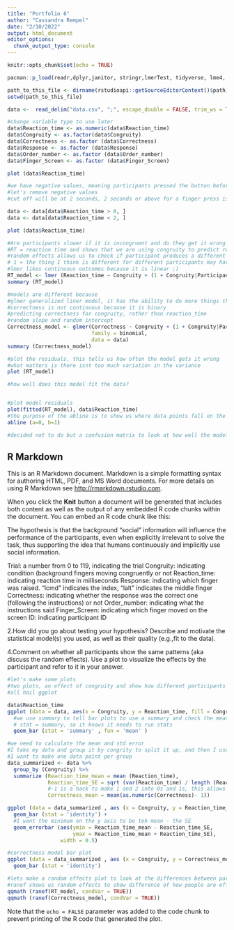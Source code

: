 ---
title: "Portfolio 6"
author: "Cassandra Rempel"
date: "2/10/2022"
output: html_document
editor_options: 
  chunk_output_type: console
---

```{r setup, include=FALSE}
knitr::opts_chunk$set(echo = TRUE)

pacman::p_load(readr,dplyr,janitor, stringr,lmerTest, tidyverse, lme4, ggplot2, ggpubr, remotes,  RColorBrewer, lattice)

path_to_this_file <- dirname(rstudioapi::getSourceEditorContext()$path)
setwd(path_to_this_file)

data <-  read_delim("data.csv", ";", escape_double = FALSE, trim_ws = TRUE) 

#change variable type to use later
data$Reaction_time <- as.numeric(data$Reaction_time)
data$Congruity <- as.factor(data$Congruity)
data$Correctness <- as.factor (data$Correctness)
data$Response <- as.factor (data$Response)
data$Order_number <- as.factor (data$Order_number)
data$Finger_Screen <- as.factor (data$Finger_Screen)

plot (data$Reaction_time)

#we have negative values, meaning participants pressed the button before they received the question
#let's remove negative values
#cut off will be at 2 seconds, 2 seconds or above for a finger press is excessive

data <- data[data$Reaction_time > 0, ]
data <- data[data$Reaction_time < 2, ]

plot (data$Reaction_time)

#Are participants slower if it is incongruent and do they get it wrong more often when it is incongruent?
#RT = reaction time and shows that we are using congruity to predict reaction time
#random effects allows us to check if participant produces a different relationship between Congruency and reaction time per Participant
# 1 = the thing I think is different for different participants may have different starting points, allowing us to take intercepts into account
#lmer likes continuous outcomes because it is linear ;)
RT_model <- lmer (Reaction_time ~ Congruity + (1 + Congruity|Participant), data = data)
summary (RT_model)

#models are different because 
#glmer generalized liner model, it has the ability to do more things than lmer
#correctness is not continuous because it is binary
#predicting correctness for congruity, rather than reaction_time
#random slope and random intercept
Correctness_model <- glmer(Correctness ~ Congruity + (1 + Congruity|Participant),
                           family = binomial,
                           data = data)
summary (Correctness_model)

#plot the residuals, this tells us how often the model gets it wrong
#what matters is there isnt too much variation in the variance
plot (RT_model)

#how well does this model fit the data?


#plot model residuals
plot(fitted(RT_model), data$Reaction_time)
#the purpose of the abline is to show us where data points fall on the prediction line
abline (a=0, b=1)

#decided not to do but a confusion matrix to look at how well the model fits the data when using binary outcome varibles 

```

## R Markdown

This is an R Markdown document. Markdown is a simple formatting syntax for authoring HTML, PDF, and MS Word documents. For more details on using R Markdown see <http://rmarkdown.rstudio.com>.

When you click the **Knit** button a document will be generated that includes both content as well as the output of any embedded R code chunks within the document. You can embed an R code chunk like this:

The hypothesis is that the background “social” information will influence the performance of the participants, even when explicitly irrelevant to solve the task, thus supporting the idea that humans continuously and implicitly use social information.


Trial: a number from 0 to 119, indicating the trial
Congruity: indicating condition (background fingers moving congruently or not
Reaction_time: indicating reaction time in milliseconds
Response: indicating which finger was raised. “lcmd” indicates the index, “lalt” indicates the middle finger
Correctness: indicating whether the response was the correct one (following the instructions) or not
Order_number: indicating what the instructions said
Finger_Screen: indicating which finger moved on the screen
ID: indicating participant ID

2.How did you go about testing your hypothesis? Describe and motivate the statistical model(s) you used, as well as their quality (e.g.,fit to the data).

4.Comment on whether all participants show the same patterns (aka discuss the random effects). Use a plot to visualize the effects by the participant and refer to it in your answer.

```{r cars}
#let's make some plots
#two plots, an effect of congruity and show how different participants are
#all hail ggplot

data$Reaction_time
ggplot (data = data, aes(x = Congruity, y = Reaction_time, fill = Congruity))+
  #we use summary to tell bar plots to use a summary and check the mean as the specific thing we want to look at
  # stat = summary, so it knows it needs to run stats
  geom_bar (stat = 'summary' , fun = 'mean' )

#we need to calculate the mean and std error
#I take my data and group it by congrity to split it up, and then I use summarize to take the summary to take mean and std error
#I want to make one data point per group
data_summarized <- data %>%
  group_by (Congruity) %>%
  summarize (Reaction_time_mean = mean (Reaction_time),
             Reaction_time_SE = sqrt (var(Reaction_time) / length (Reaction_time)),
             #-1 is a hack to make 1 and 2 into 0s and 1s, this allows us to get us the proportion of correct answers by the mean
             Correctness_mean = mean(as.numeric(Correctness)- 1))

ggplot (data = data_summarized , aes (x = Congruity, y = Reaction_time_mean, fill = Congruity)) +
  geom_bar (stat = 'identity') +
  #I want the minimum on the y axis to be teh mean - the SE
  geom_errorbar (aes(ymin = Reaction_time_mean - Reaction_time_SE,
                     ymax = Reaction_time_mean + Reaction_time_SE),
                 width = 0.5)

#correctness model bar plot
ggplot (data = data_summarized , aes (x = Congruity, y = Correctness_mean, fill = Congruity)) +
  geom_bar (stat = 'identity') 

#lets make a random effects plot to look at the differences between participants
#ranef shows us random effects to show difference of how people are effected by congruency and we saw the std deviation of that
qqmath (ranef(RT_model, condVar = TRUE))
qqmath (ranef(Correctness_model, condVar = TRUE))

```


Note that the `echo = FALSE` parameter was added to the code chunk to prevent printing of the R code that generated the plot.

